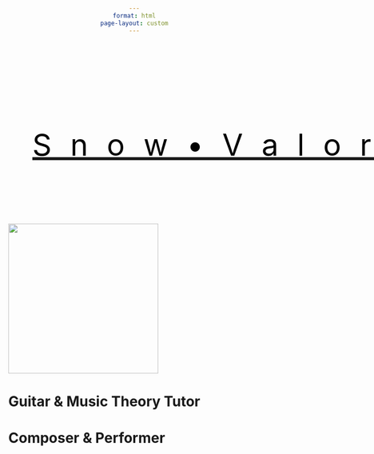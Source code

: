 ```yaml
---
format: html
page-layout: custom
---
```


<style>
  div {
    text-align: center;
  }

  .justify {
    text-align: justify;
    text-align-last: justify;
    text-justify: inter-character;
    width: 95vW;
    padding: 5vW;
    margin: 0 auto;
    font-size: 60px;
  }
</style>



<br>

<br>

<div class="justify">
<u><font color="black">S n o w • V a l o r m a e</font></u>
</div>

![](assets/logo.png){fig-alt="performing" fig-align="center" width="300"}


# Guitar & Music Theory Tutor
# Composer & Performer
<!-- <button type="button" onclick="window.location.href='about.html';" class="btn btn-outline-secondary">About</button>
<button type="button" onclick="window.location.href='contact.html';" class="btn btn-outline-secondary">Contact</button> -->


